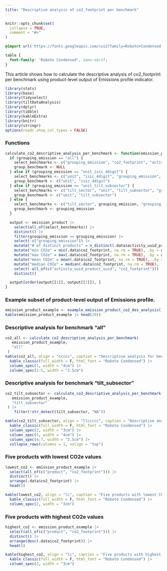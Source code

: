 ```yaml
---
title: "Descriptive analysis of co2_footprint per benchmark"
---
```


```r
knitr::opts_chunk$set(
  collapse = TRUE,
  comment = "#>"
)
```

```css
@import url('https://fonts.googleapis.com/css2?family=Roboto+Condensed:wght@400;700&display=swap');

table {
  font-family: 'Roboto Condensed', sans-serif;
}
```

This article shows how to calculate the descriptive analysis of co2_footprint per
benchmark using product-level output of Emissions profile indicator.

```r
library(stats)
library(base)
library(tidyselect)
library(tiltDataAnalysis)
library(dplyr)
library(tibble)
library(kableExtra)
library(knitr)
library(stringr)
options(readr.show_col_types = FALSE)
```

### Functions

```r
calculate_co2_descriptive_analysis_per_benchmark <- function(emission_product, grouping_emission) {
  if (grouping_emission == "all") {
    select_benchmarks <- c("grouping_emission", "co2_footprint", "activity_uuid_product_uuid")
    group_benchmark <- NULL
  } else if (grouping_emission == "unit_isic_4digit") {
    select_benchmarks <- c("unit", "isic_4digit", "grouping_emission", "co2_footprint", "activity_uuid_product_uuid")
    group_benchmark <- c("unit", "isic_4digit")
  } else if (grouping_emission == "unit_tilt_subsector") {
    select_benchmarks <- c("tilt_sector", "unit", "tilt_subsector", "grouping_emission", "co2_footprint", "activity_uuid_product_uuid")
    group_benchmark <- c("unit", "tilt_subsector")
  } else {
    select_benchmarks <- c("tilt_sector", grouping_emission, "grouping_emission", "co2_footprint", "activity_uuid_product_uuid")
    group_benchmark <- grouping_emission
  }

  output <- emission_product |>
    select(all_of(select_benchmarks)) |>
    distinct() |>
    filter(grouping_emission == grouping_emission) |>
    select(-c("grouping_emission")) |>
    mutate("# of distinct products" = n_distinct(.data$activity_uuid_product_uuid, na.rm = TRUE), .by = group_benchmark) |>
    mutate("min CO2e" = min(.data$co2_footprint, na.rm = TRUE), .by = group_benchmark) |>
    mutate("max CO2e" = max(.data$co2_footprint, na.rm = TRUE), .by = group_benchmark) |>
    mutate("mean CO2e" = mean(.data$co2_footprint, na.rm = TRUE), .by = group_benchmark) |>
    mutate("median CO2e" = median(.data$co2_footprint, na.rm = TRUE), .by = group_benchmark) |>
    select(-all_of(c("activity_uuid_product_uuid", "co2_footprint"))) |>
    distinct()

  output[order(output[[1]], output[[2]]), ]
}
```

### Example subset of product-level output of Emissions profile.

```r
emission_product_example <- example_emission_product_co2_des_analysis()
kable(emission_product_example |> head(20))
```

### Descriptive analysis for benchmark "all"
 
```r
co2_all <- calculate_co2_descriptive_analysis_per_benchmark(
   emission_product_example,
   "all"
 )
kable(co2_all, align = "ccccc", caption = "Descriptive analysis for benchmark `all`", escape = F) |>
  kable_classic(full_width = F, html_font = "Roboto Condensed") |>
  column_spec(1, width = "4cm") |>
  column_spec(2:5, width = "2.5cm") 
```

### Descriptive analysis for benchmark "tilt_subsector"
 
```r
co2_tilt_subsector <- calculate_co2_descriptive_analysis_per_benchmark(
   emission_product_example,
   "tilt_subsector"
 ) |>
    filter(!str_detect(tilt_subsector, "NA"))

kable(co2_tilt_subsector, align = "llccccc", caption = "Descriptive analysis for benchmark `tilt_subsector`", escape = F) |>
  kable_classic(full_width = F, html_font = "Roboto Condensed") |>
  column_spec(2, width = "3cm") |>
  column_spec(3, width = "4cm") |>
  column_spec(4:7, width = "2.5cm") |>
  collapse_rows(columns = 1, valign = "top")
```

### Five products with lowest CO2e values

```r
lowest_co2 <- emission_product_example |>
  select(all_of(c("product", "co2_footprint"))) |>
  distinct() |>
  arrange(.data$co2_footprint) |>
  head(5)

kable(lowest_co2, align = "lc", caption = "Five products with lowest CO2e values", escape = F) |>
  kable_classic(full_width = F, html_font = "Roboto Condensed") |>
  column_spec(2, width = "3cm")
```

### Five products with highest CO2e values

```r
highest_co2 <- emission_product_example |>
  select(all_of(c("product", "co2_footprint"))) |>
  distinct() |>
  arrange(desc(.data$co2_footprint)) |>
  head(5)

kable(highest_co2, align = "lc", caption = "Five products with highest CO2e values", escape = F) |>
  kable_classic(full_width = F, html_font = "Roboto Condensed") |>
  column_spec(2, width = "3cm")
```
